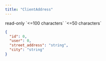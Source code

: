 ```yaml
---
title: "ClientAddress"
---
```


<ResponseField name="id" type="integer" required>
  read-only
</ResponseField>

<ResponseField name="user" type="integer" required />

<ResponseField name="street-address" type="string" required >
`<=100 characters`
</ResponseField>

<ResponseField name="city" type="string" required >
`<=50 characters`
</ResponseField>

<ResponseExample>

```json
{
  "id": 0,
  "user": 0,
  "street_address": "string",
  "city": "string"
}
```

</ResponseExample>
